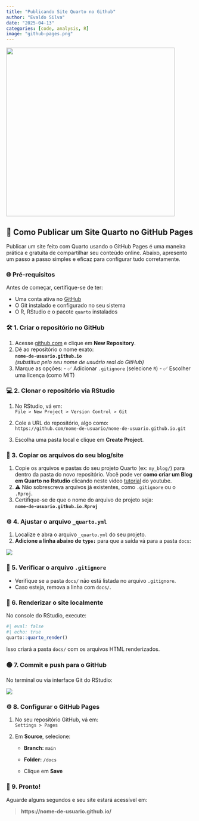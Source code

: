 ```yaml
---
title: "Publicando Site Quarto no Github"
author: "Evaldo Silva"
date: "2025-04-13"
categories: [code, analysis, R]
image: "github-pages.png"
---
```


![](github-pages.png){fig-align="left" width="452"}

## 🚀 Como Publicar um Site Quarto no GitHub Pages

Publicar um site feito com Quarto usando o GitHub Pages é uma maneira prática e gratuita de compartilhar seu conteúdo online. Abaixo, apresento um passo a passo simples e eficaz para configurar tudo corretamente.

### 🌐 Pré-requisitos

Antes de começar, certifique-se de ter:

-   Uma conta ativa no [GitHub](https://github.com)
-   O Git instalado e configurado no seu sistema
-   O R, RStudio e o pacote `quarto` instalados

### 🛠️ 1. Criar o repositório no GitHub

1.  Acesse [github.com](https://github.com) e clique em **New Repository**.
2.  Dê ao repositório o nome exato:\
    **`nome-de-usuario.github.io`**\
    *(substitua pelo seu nome de usuário real do GitHub)*
3.  Marque as opções: - ✅ Adicionar `.gitignore` (selecione `R`) - ✅ Escolher uma licença (como MIT)

### 💻 2. Clonar o repositório via RStudio

1.  No RStudio, vá em:\
    `File > New Project > Version Control > Git`

2.  Cole a URL do repositório, algo como:\
    `https://github.com/nome-de-usuario/nome-de-usuario.github.io.git`

3.  Escolha uma pasta local e clique em **Create Project**.

### 📁 3. Copiar os arquivos do seu blog/site

1.  Copie os arquivos e pastas do seu projeto Quarto (ex: `my_blog/`) para dentro da pasta do novo repositório. Você pode ver **como criar um Blog em Quarto no Rstudio** clicando neste vídeo [tutorial](https://www.youtube.com/watch?v=OlvO-EG-P60){target="_blank"} do youtube.
2.  ⚠️ Não sobrescreva arquivos já existentes, como `.gitignore` ou o `.Rproj`.
3.  Certifique-se de que o nome do arquivo de projeto seja:\
    **`nome-de-usuario.github.io.Rproj`**

### ⚙️ 4. Ajustar o arquivo `_quarto.yml`

1.  Localize e abra o arquivo `_quarto.yml` do seu projeto.
2.  **Adicione a linha abaixo de `type:`** para que a saída vá para a pasta `docs`:

![](images/yml.png)

### 🚫 5. Verificar o arquivo `.gitignore`

-   Verifique se a pasta `docs/` não está listada no arquivo `.gitignore`.
-   Caso esteja, remova a linha com `docs/`.

### 🧪 6. Renderizar o site localmente

No console do RStudio, execute:

```r
#| eval: false
#| echo: true
quarto::quarto_render()
```

Isso criará a pasta `docs/` com os arquivos HTML renderizados.

### 🟢 7. Commit e push para o GitHub

No terminal ou via interface Git do RStudio:

![](images/comando-git.png)

### ⚙️ 8. Configurar o GitHub Pages

1.  No seu repositório GitHub, vá em:\
    `Settings > Pages`

2.  Em **Source**, selecione:

    -   **Branch:** `main`

    -   **Folder:** `/docs`

    -   Clique em **Save**

### 🎉 9. Pronto!

Aguarde alguns segundos e seu site estará acessível em:

> **https://nome-de-usuario.github.io/**
